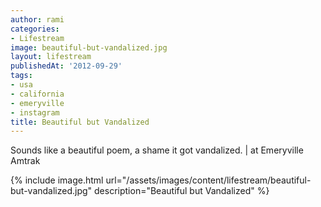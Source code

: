 ```yaml
---
author: rami
categories:
- Lifestream
image: beautiful-but-vandalized.jpg
layout: lifestream
publishedAt: '2012-09-29'
tags:
- usa
- california
- emeryville
- instagram
title: Beautiful but Vandalized
---
```


Sounds like a beautiful poem, a shame it got vandalized. | at Emeryville Amtrak

{% include image.html url="/assets/images/content/lifestream/beautiful-but-vandalized.jpg" description="Beautiful but Vandalized" %}